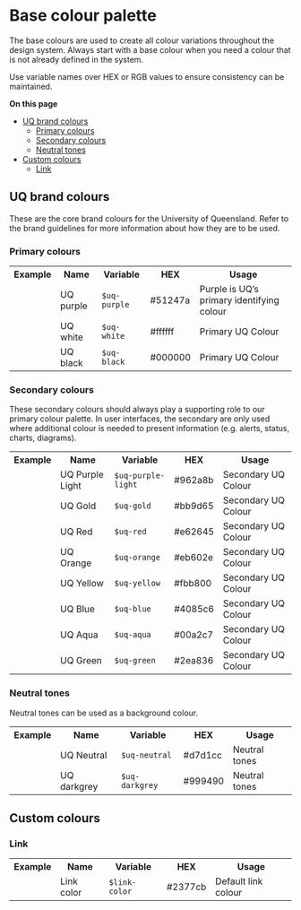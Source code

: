 
<Meta title="Core/Colour/Base colour palette" />

# Base colour palette

The base colours are used to create all colour variations throughout the design system.  Always start with a base colour when you need a colour that is not already defined in the system. 

Use variable names over HEX or RGB values to ensure consistency can be maintained.

**On this page**
- [UQ brand colours](#uq-brand-colours)
  - [Primary colours](#primary-colours)
  - [Secondary colours](#secondary-colours)
  - [Neutral tones](#neutral-tones)
- [Custom colours](#custom-colours)
  - [Link](#link)


## UQ brand colours

These are the core brand colours for the University of Queensland. Refer to the brand guidelines for more information about how they are to be used.

### Primary colours

<table className="uqds-table  uqds-table--card uqds-table--colour">
  <tbody className="uqds-table__body">
    <tr className="uqds-table__mobile-heading">
      <th className="uqds-table__heading">Example</th>
      <th className="uqds-table__heading">Name</th>
      <th className="uqds-table__heading">Variable</th>
      <th className="uqds-table__heading">HEX</th>
      <th className="uqds-table__heading">Usage</th>
    </tr>
    <tr  className="uqds-table__row">
      <td className="uqds-table__item"><div className="uqds-colour__palette uqds-colour--purple"></div></td>
      <td className="uqds-table__item" data-title="Name:">UQ purple</td>
      <td className="uqds-table__item" data-title="Variable:"><code>$uq-purple</code></td>
      <td className="uqds-table__item" data-title="HEX:">#51247a</td>
      <td className="uqds-table__item" data-title="Usage:">Purple is UQ’s primary identifying colour</td>
    </tr>
    <tr className="uqds-table__row">
      <td className="uqds-table__item"><div className="uqds-colour__palette uqds-colour--white"></div></td>
      <td className="uqds-table__item" data-title="Name:">UQ white</td>
      <td className="uqds-table__item" data-title="Variable:"><code>$uq-white</code></td>
      <td className="uqds-table__item" data-title="HEX:">#ffffff</td>
      <td className="uqds-table__item" data-title="Usage:">Primary UQ Colour</td>
    </tr>
    <tr className="uqds-table__row">
      <td className="uqds-table__item"><div className="uqds-colour__palette uqds-colour--black"></div></td>
      <td className="uqds-table__item" data-title="Name:">UQ black</td>
      <td className="uqds-table__item" data-title="Variable:"><code>$uq-black</code></td>
      <td className="uqds-table__item" data-title="HEX:">#000000</td>
      <td className="uqds-table__item" data-title="Usage:">Primary UQ Colour</td>
    </tr>
  </tbody>
  </table>

### Secondary colours

These secondary colours should always play a supporting role to our primary colour palette. In user interfaces, the secondary are only used where additional colour is needed to present information (e.g. alerts, status, charts, diagrams).

  <table className="uqds-table uqds-table--card uqds-table--colour">
  <tbody className="uqds-table__body">
    <tr className="uqds-table__mobile-heading">
      <th className="uqds-table__heading">Example</th>
      <th className="uqds-table__heading">Name</th>
      <th className="uqds-table__heading">Variable</th>
      <th className="uqds-table__heading">HEX</th>
      <th className="uqds-table__heading">Usage</th>
    </tr>
    <tr  className="uqds-table__row">
      <td className="uqds-table__item"><div className="uqds-colour__palette uqds-colour--purple-light"></div></td>
      <td className="uqds-table__item" data-title="Name:">UQ Purple Light</td>
      <td className="uqds-table__item" data-title="Variable:"><code>$uq-purple-light</code></td>
      <td className="uqds-table__item" data-title="HEX:">#962a8b</td>
      <td className="uqds-table__item" data-title="Usage:">Secondary UQ Colour</td>
    </tr>
    <tr className="uqds-table__row">
      <td className="uqds-table__item"><div className="uqds-colour__palette uqds-colour--gold"></div></td>
      <td className="uqds-table__item" data-title="Name:">UQ Gold</td>
      <td className="uqds-table__item" data-title="Variable:"><code>$uq-gold</code></td>
      <td className="uqds-table__item" data-title="HEX:">#bb9d65</td>
      <td className="uqds-table__item" data-title="Usage:">Secondary UQ Colour</td>
    </tr>
    <tr className="uqds-table__row">
      <td className="uqds-table__item"><div className="uqds-colour__palette uqds-colour--red"></div></td>
      <td className="uqds-table__item" data-title="Name:">UQ Red</td>
      <td className="uqds-table__item" data-title="Variable:"><code>$uq-red</code></td>
      <td className="uqds-table__item" data-title="HEX:">#e62645</td>
      <td className="uqds-table__item" data-title="Usage:">Secondary UQ Colour</td>
    </tr>
    <tr className="uqds-table__row">
      <td className="uqds-table__item"><div className="uqds-colour__palette uqds-colour--orange"></div></td>
      <td className="uqds-table__item" data-title="Name:">UQ Orange</td>
      <td className="uqds-table__item" data-title="Variable:"><code>$uq-orange</code></td>
      <td className="uqds-table__item" data-title="HEX:">#eb602e</td>
      <td className="uqds-table__item" data-title="Usage:">Secondary UQ Colour</td>
    </tr>
    <tr className="uqds-table__row">
      <td className="uqds-table__item"><div className="uqds-colour__palette uqds-colour--yellow"></div></td>
      <td className="uqds-table__item" data-title="Name:">UQ Yellow</td>
      <td className="uqds-table__item" data-title="Variable:"><code>$uq-yellow</code></td>
      <td className="uqds-table__item" data-title="HEX:">#fbb800</td>
      <td className="uqds-table__item" data-title="Usage:">Secondary UQ Colour</td>
    </tr>
    <tr className="uqds-table__row">
      <td className="uqds-table__item"><div className="uqds-colour__palette uqds-colour--blue"></div></td>
      <td className="uqds-table__item" data-title="Name:">UQ Blue</td>
      <td className="uqds-table__item" data-title="Variable:"><code>$uq-blue</code></td>
      <td className="uqds-table__item" data-title="HEX:">#4085c6</td>
      <td className="uqds-table__item" data-title="Usage:">Secondary UQ Colour</td>
    </tr>
    <tr className="uqds-table__row">
      <td className="uqds-table__item"><div className="uqds-colour__palette uqds-colour--aqua"></div></td>
      <td className="uqds-table__item" data-title="Name:">UQ Aqua</td>
      <td className="uqds-table__item" data-title="Variable:"><code>$uq-aqua</code></td>
      <td className="uqds-table__item" data-title="HEX:">#00a2c7</td>
      <td className="uqds-table__item" data-title="Usage:">Secondary UQ Colour</td>
    </tr>
    <tr className="uqds-table__row">
      <td className="uqds-table__item"><div className="uqds-colour__palette uqds-colour--green"></div></td>
      <td className="uqds-table__item" data-title="Name:">UQ Green</td>
      <td className="uqds-table__item" data-title="Variable:"><code>$uq-green</code></td>
      <td className="uqds-table__item" data-title="HEX:">#2ea836</td>
      <td className="uqds-table__item" data-title="Usage:">Secondary UQ Colour</td>
    </tr>
  </tbody>
  </table>

### Neutral tones
Neutral tones can be used as a background colour.

<table className="uqds-table  uqds-table--card uqds-table--colour">
  <tbody className="uqds-table__body">
    <tr className="uqds-table__mobile-heading">
      <th className="uqds-table__heading">Example</th>
      <th className="uqds-table__heading">Name</th>
      <th className="uqds-table__heading">Variable</th>
      <th className="uqds-table__heading">HEX</th>
      <th className="uqds-table__heading">Usage</th>
    </tr>
    <tr  className="uqds-table__row">
      <td className="uqds-table__item"><div className="uqds-colour__palette uqds-colour--neutral"></div></td>
      <td className="uqds-table__item" data-title="Name:">UQ Neutral</td>
      <td className="uqds-table__item" data-title="Variable:"><code>$uq-neutral</code></td>
      <td className="uqds-table__item" data-title="HEX:">#d7d1cc</td>
      <td className="uqds-table__item" data-title="Usage:">Neutral tones</td>
    </tr>
    <tr className="uqds-table__row">
      <td className="uqds-table__item"><div className="uqds-colour__palette uqds-colour--darkgrey"></div></td>
      <td className="uqds-table__item" data-title="Name:">UQ darkgrey</td>
      <td className="uqds-table__item" data-title="Variable:"><code>$uq-darkgrey</code></td>
      <td className="uqds-table__item" data-title="HEX:">#999490</td>
      <td className="uqds-table__item" data-title="Usage:">Neutral tones</td>
    </tr>
  </tbody>
</table>

## Custom colours

### Link

  <table className="uqds-table uqds-table--card uqds-table--colour">
  <tbody className="uqds-table__body">
    <tr className="uqds-table__mobile-heading">
      <th className="uqds-table__heading">Example</th>
      <th className="uqds-table__heading">Name</th>
      <th className="uqds-table__heading">Variable</th>
      <th className="uqds-table__heading">HEX</th>
      <th className="uqds-table__heading">Usage</th>
    </tr>
    <tr  className="uqds-table__row">
      <td className="uqds-table__item"><div className="uqds-colour__palette uqds-link-color"></div></td>
      <td className="uqds-table__item" data-title="Name:">Link color</td>
      <td className="uqds-table__item" data-title="Variable:"><code>$link-color</code></td>
      <td className="uqds-table__item" data-title="HEX:">#2377cb</td>
      <td className="uqds-table__item" data-title="Usage:">Default link colour</td>
    </tr>
  </tbody>
  </table>



  
